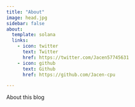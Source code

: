 ```yaml
---
title: "About"
image: head.jpg
sidebar: false
about:
  template: solana
  links:
    - icon: twitter
      text: Twitter
      href: https://twitter.com/Jacen57745631
    - icon: github
      text: Github
      href: https://github.com/Jacen-cpu

---
```


About this blog
